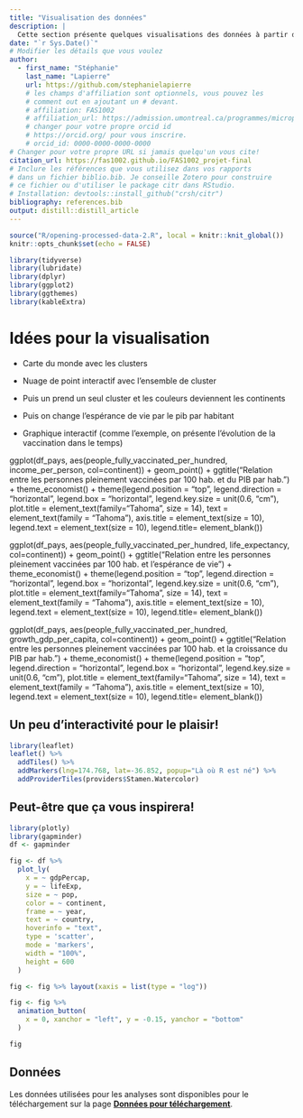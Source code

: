 ```yaml
---
title: "Visualisation des données"
description: | 
  Cette section présente quelques visualisations des données à partir des groupes de pays comparables établis.
date: "`r Sys.Date()`"
# Modifier les détails que vous voulez
author:
  - first_name: "Stéphanie"
    last_name: "Lapierre"
    url: https://github.com/stephanielapierre
    # les champs d'affiliation sont optionnels, vous pouvez les
    # comment out en ajoutant un # devant.
    # affiliation: FAS1002
    # affiliation_url: https://admission.umontreal.ca/programmes/microprogramme-de-1er-cycle-en-analyse-des-megadonnees-en-sciences-humaines-et-sociales/structure-du-programme/
    # changer pour votre propre orcid id
    # https://orcid.org/ pour vous inscrire.
    # orcid_id: 0000-0000-0000-0000
# Changer pour votre propre URL si jamais quelqu'un vous cite!
citation_url: https://fas1002.github.io/FAS1002_projet-final
# Inclure les références que vous utilisez dans vos rapports
# dans un fichier biblio.bib. Je conseille Zotero pour construire
# ce fichier ou d'utiliser le package citr dans RStudio.
# Installation: devtools::install_github("crsh/citr")
bibliography: references.bib
output: distill::distill_article
---
```


```r
source("R/opening-processed-data-2.R", local = knitr::knit_global())              # Script pour l'ouverture des données traitées
knitr::opts_chunk$set(echo = FALSE)
```

```r
library(tidyverse)
library(lubridate)
library(dplyr)
library(ggplot2)
library(ggthemes)
library(kableExtra)
```

# Idées pour la visualisation


- Carte du monde avec les clusters

- Nuage de point interactif avec l'ensemble de cluster

- Puis un prend un seul cluster et les couleurs deviennent les continents

- Puis on change l'espérance de vie par le pib par habitant


- Graphique interactif (comme l'exemple, on présente l'évolution de la vaccination dans le temps)





ggplot(df_pays, 
      aes(people_fully_vaccinated_per_hundred, income_per_person, col=continent)) + 
      geom_point() + 
      ggtitle("Relation entre les personnes pleinement vaccinées par 100 hab. et du PIB par hab.") +
      theme_economist() +
      theme(legend.position = "top", legend.direction = "horizontal",
        legend.box = "horizontal",
        legend.key.size = unit(0.6, "cm"),
        plot.title = element_text(family="Tahoma", size = 14),
        text = element_text(family = "Tahoma"),
        axis.title = element_text(size = 10),
        legend.text = element_text(size = 10),
        legend.title= element_blank())




ggplot(df_pays, 
      aes(people_fully_vaccinated_per_hundred, life_expectancy, col=continent)) + 
      geom_point() + 
      ggtitle("Relation entre les personnes pleinement vaccinées par 100 hab. et l'espérance de vie") +
      theme_economist() +
      theme(legend.position = "top", legend.direction = "horizontal",
        legend.box = "horizontal",
        legend.key.size = unit(0.6, "cm"),
        plot.title = element_text(family="Tahoma", size = 14),
        text = element_text(family = "Tahoma"),
        axis.title = element_text(size = 10),
        legend.text = element_text(size = 10),
        legend.title= element_blank())




ggplot(df_pays, 
      aes(people_fully_vaccinated_per_hundred, growth_gdp_per_capita, col=continent)) + 
      geom_point() + 
      ggtitle("Relation entre les personnes pleinement vaccinées par 100 hab. et la croissance du PIB par hab.") +
      theme_economist() +
      theme(legend.position = "top", legend.direction = "horizontal",
        legend.box = "horizontal",
        legend.key.size = unit(0.6, "cm"),
        plot.title = element_text(family="Tahoma", size = 14),
        text = element_text(family = "Tahoma"),
        axis.title = element_text(size = 10),
        legend.text = element_text(size = 10),
        legend.title= element_blank())




## Un peu d'interactivité pour le plaisir!

```r
library(leaflet)
leaflet() %>%
  addTiles() %>%
  addMarkers(lng=174.768, lat=-36.852, popup="Là où R est né") %>%
  addProviderTiles(providers$Stamen.Watercolor)
```


## Peut-être que ça vous inspirera!

```r
library(plotly)
library(gapminder)
df <- gapminder

fig <- df %>%
  plot_ly(
    x = ~ gdpPercap,
    y = ~ lifeExp,
    size = ~ pop,
    color = ~ continent,
    frame = ~ year,
    text = ~ country,
    hoverinfo = "text",
    type = 'scatter',
    mode = 'markers',
    width = "100%",
    height = 600
  )

fig <- fig %>% layout(xaxis = list(type = "log"))

fig <- fig %>%
  animation_button(
    x = 0, xanchor = "left", y = -0.15, yanchor = "bottom"
  )

fig
```


## Données {.appendix}

Les données utilisées pour les analyses sont disponibles pour le téléchargement sur la page [**Données pour téléchargement**](donnee.html). 
